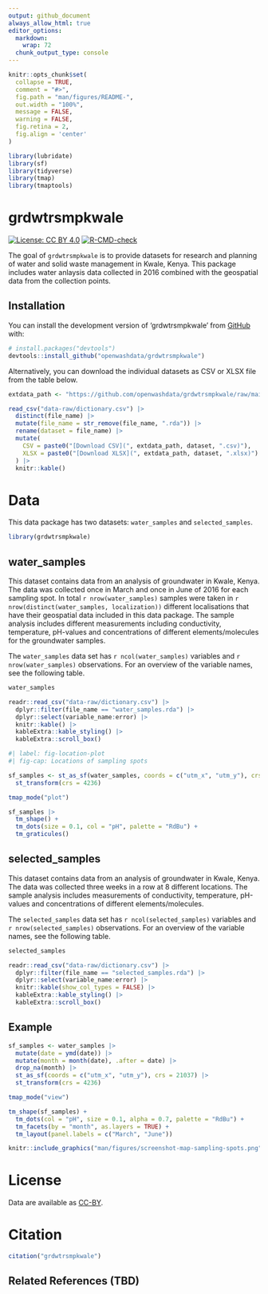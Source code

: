 ```yaml
---
output: github_document
always_allow_html: true
editor_options: 
  markdown: 
    wrap: 72
  chunk_output_type: console
---
```


<!-- README.md is generated from README.Rmd. Please edit that file -->

```r
knitr::opts_chunk$set(
  collapse = TRUE,
  comment = "#>",
  fig.path = "man/figures/README-",
  out.width = "100%",
  message = FALSE,
  warning = FALSE,
  fig.retina = 2,
  fig.align = 'center'
)

library(lubridate)
library(sf)
library(tidyverse)
library(tmap)
library(tmaptools)
```

# grdwtrsmpkwale

<!-- badges: start -->

[![License: CC BY
4.0](https://img.shields.io/badge/License-CC_BY_4.0-lightgrey.svg)](https://creativecommons.org/licenses/by/4.0/)
[![R-CMD-check](https://github.com/openwashdata/grdwtrsmpkwale/actions/workflows/R-CMD-check.yaml/badge.svg)](https://github.com/openwashdata/grdwtrsmpkwale/actions/workflows/R-CMD-check.yaml)
<!-- badges: end -->

The goal of `grdwtrsmpkwale` is to provide datasets for research and
planning of water and solid waste management in Kwale, Kenya. This
package includes water anlaysis data collected in 2016 combined with the
geospatial data from the collection points.

## Installation

You can install the development version of 'grdwtrsmpkwale' from
[GitHub](https://github.com/openwashdata/grdwtrsmpkwale) with:

``` r
# install.packages("devtools")
devtools::install_github("openwashdata/grdwtrsmpkwale")
```

Alternatively, you can download the individual datasets as CSV or XLSX
file from the table below.

```r

extdata_path <- "https://github.com/openwashdata/grdwtrsmpkwale/raw/main/inst/extdata/"

read_csv("data-raw/dictionary.csv") |> 
  distinct(file_name) |> 
  mutate(file_name = str_remove(file_name, ".rda")) |> 
  rename(dataset = file_name) |> 
  mutate(
    CSV = paste0("[Download CSV](", extdata_path, dataset, ".csv)"),
    XLSX = paste0("[Download XLSX](", extdata_path, dataset, ".xlsx)")
  ) |> 
  knitr::kable()

```

# Data

This data package has two datasets: `water_samples` and
`selected_samples`.

```r
library(grdwtrsmpkwale)
```

## water_samples

This dataset contains data from an analysis of groundwater in Kwale, Kenya. The data was collected once in March and once in June of 2016 for each sampling spot. In total `r nrow(water_samples)` samples were taken in `r nrow(distinct(water_samples, localization))` different localisations that have their geospatial data included in this data package. The sample analysis includes different measurements including conductivity, temperature, pH-values and concentrations of different elements/molecules for the groundwater samples.

The `water_samples` data set has `r ncol(water_samples)` variables and
`r nrow(water_samples)` observations. For an overview of the variable
names, see the following table.

```r
water_samples


```

```r
readr::read_csv("data-raw/dictionary.csv") |>
  dplyr::filter(file_name == "water_samples.rda") |>
  dplyr::select(variable_name:error) |> 
  knitr::kable() |> 
  kableExtra::kable_styling() |> 
  kableExtra::scroll_box()
```

```r
#| label: fig-location-plot
#| fig-cap: Locations of sampling spots

sf_samples <- st_as_sf(water_samples, coords = c("utm_x", "utm_y"), crs = 21037) |>
  st_transform(crs = 4236)

tmap_mode("plot")

sf_samples |>
  tm_shape() +
  tm_dots(size = 0.1, col = "pH", palette = "RdBu") +
  tm_graticules()

```

##  selected_samples

This dataset contains data from an analysis of groundwater in Kwale, Kenya. The data was collected three weeks in a row at 8 different locations. The sample analysis includes measurements of conductivity, temperature, pH-values and concentrations of different elements/molecules.

The `selected_samples` data set has `r ncol(selected_samples)` variables
and `r nrow(selected_samples)` observations. For an overview of the
variable names, see the following table.

```r
selected_samples
```

```r
readr::read_csv("data-raw/dictionary.csv") |> 
  dplyr::filter(file_name == "selected_samples.rda") |> 
  dplyr::select(variable_name:error) |>  
  knitr::kable(show_col_types = FALSE) |> 
  kableExtra::kable_styling() |> 
  kableExtra::scroll_box()
```

## Example

```r
sf_samples <- water_samples |> 
  mutate(date = ymd(date)) |> 
  mutate(month = month(date), .after = date) |> 
  drop_na(month) |> 
  st_as_sf(coords = c("utm_x", "utm_y"), crs = 21037) |>
  st_transform(crs = 4236)

tmap_mode("view")

tm_shape(sf_samples) +
  tm_dots(col = "pH", size = 0.1, alpha = 0.7, palette = "RdBu") +
  tm_facets(by = "month", as.layers = TRUE) +
  tm_layout(panel.labels = c("March", "June"))

```

```r
knitr::include_graphics("man/figures/screenshot-map-sampling-spots.png")
```

# License

Data are available as
[CC-BY](https://github.com/openwashdata/grdwtrsmpkwale/blob/main/LICENSE.md).

# Citation

```r
citation("grdwtrsmpkwale")
```

## Related References (TBD)
